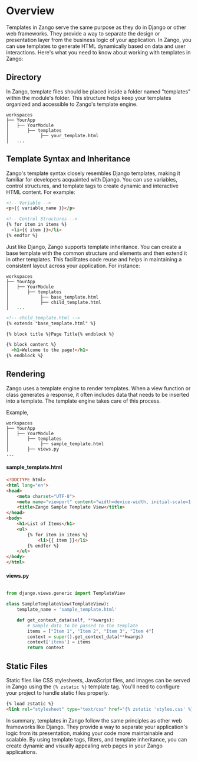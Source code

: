 # Overview

Templates in Zango serve the same purpose as they do in Django or other web frameworks. They provide a way to separate the design or presentation layer from the business logic of your application. In Zango, you can use templates to generate HTML dynamically based on data and user interactions. Here's what you need to know about working with templates in Zango:

## Directory

In Zango, template files should be placed inside a folder named "templates" within the module's folder. This structure helps keep your templates organized and accessible to Zango's template engine.

```text
workspaces
├── YourApp
│   ├── YourModule
│       ├── templates
│            ├── your_template.html
│   ...
```
## Template Syntax and Inheritance
Zango's template syntax closely resembles Django templates, making it familiar for developers acquainted with Django. You can use variables, control structures, and template tags to create dynamic and interactive HTML content. For example:

```html
<!-- Variable -->
<p>{{ variable_name }}</p>

<!-- Control Structures -->
{% for item in items %}
  <li>{{ item }}</li>
{% endfor %}
```

Just like Django, Zango supports template inheritance. You can create a base template with the common structure and elements and then extend it in other templates. This facilitates code reuse and helps in maintaining a consistent layout across your application. For instance:

```plaintext
workspaces
├── YourApp
│   ├── YourModule
│       ├── templates
│            ├── base_template.html
│            ├── child_template.html
│   ...
```

```html
<!-- child_template.html -->
{% extends "base_template.html" %}

{% block title %}Page Title{% endblock %}

{% block content %}
  <h1>Welcome to the page!</h1>
{% endblock %}
```


## Rendering

Zango uses a template engine to render templates. When a view function or class generates a response, it often includes data that needs to be inserted into a template. The template engine takes care of this process.

Example,
```plaintext
workspaces
├── YourApp
│   ├── YourModule
│       ├── templates
│            ├── sample_template.html
│       ├── views.py
...
```

#### sample_template.html
```html
<!DOCTYPE html>
<html lang="en">
<head>
    <meta charset="UTF-8">
    <meta name="viewport" content="width=device-width, initial-scale=1.0">
    <title>Zango Sample Template View</title>
</head>
<body>
    <h1>List of Items</h1>
    <ul>
        {% for item in items %}
            <li>{{ item }}</li>
        {% endfor %}
    </ul>
</body>
</html>
```

#### views.py 
```python

from django.views.generic import TemplateView

class SampleTemplateView(TemplateView):
    template_name = 'sample_template.html'

    def get_context_data(self, **kwargs):
        # Sample data to be passed to the template
        items = ["Item 1", "Item 2", "Item 3", "Item 4"]
        context = super().get_context_data(**kwargs)
        context['items'] = items
        return context
```

## Static Files

Static files like CSS stylesheets, JavaScript files, and images can be served in Zango using the `{% zstatic %}` template tag. You'll need to configure your project to handle static files properly.

```html
{% load zstatic %}
<link rel="stylesheet" type="text/css" href="{% zstatic 'styles.css' %}">
```

In summary, templates in Zango follow the same principles as other web frameworks like Django. They provide a way to separate your application's logic from its presentation, making your code more maintainable and scalable. By using template tags, filters, and template inheritance, you can create dynamic and visually appealing web pages in your Zango applications.
